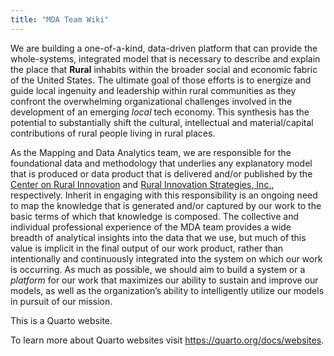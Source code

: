 ```yaml
---
title: "MDA Team Wiki"
---
```


We are building a one-of-a-kind, data-driven platform that can provide the whole-systems, integrated model that is necessary to describe and explain the place that **Rural** inhabits within the broader social and economic fabric of the United States. The ultimate goal of those efforts is to energize and guide local ingenuity and leadership within rural communities as they confront the overwhelming organizational challenges involved in the development of an emerging _local_ tech economy. This synthesis has the potential to substantially shift the cultural, intellectual and material/capital contributions of rural people living in rural places.

As the Mapping and Data Analytics team, we are responsible for the foundational data and methodology that underlies any explanatory model that is produced or data product that is delivered and/or published by the [Center on Rural Innovation](https://ruralinnovation.us/) and [Rural Innovation Strategies, Inc.](https://ruralinnovationstrategies.com/), respectively. Inherit in engaging with this responsibility is an ongoing need to map the knowledge that is generated and/or captured by our work to the basic terms of which that knowledge is composed. The collective  and individual professional experience of the MDA team provides a wide breadth of analytical insights into the data that we use, but much of this value is implicit in the final output of our work product, rather than intentionally and continuously integrated into the system on which our work is occurring. As much as possible, we should aim to build a system or a _platform_ for our work that maximizes our ability to sustain and improve our models, as well as the organization's ability to intelligently utilize our models in pursuit of our mission.

This is a Quarto website.

To learn more about Quarto websites visit <https://quarto.org/docs/websites>.
